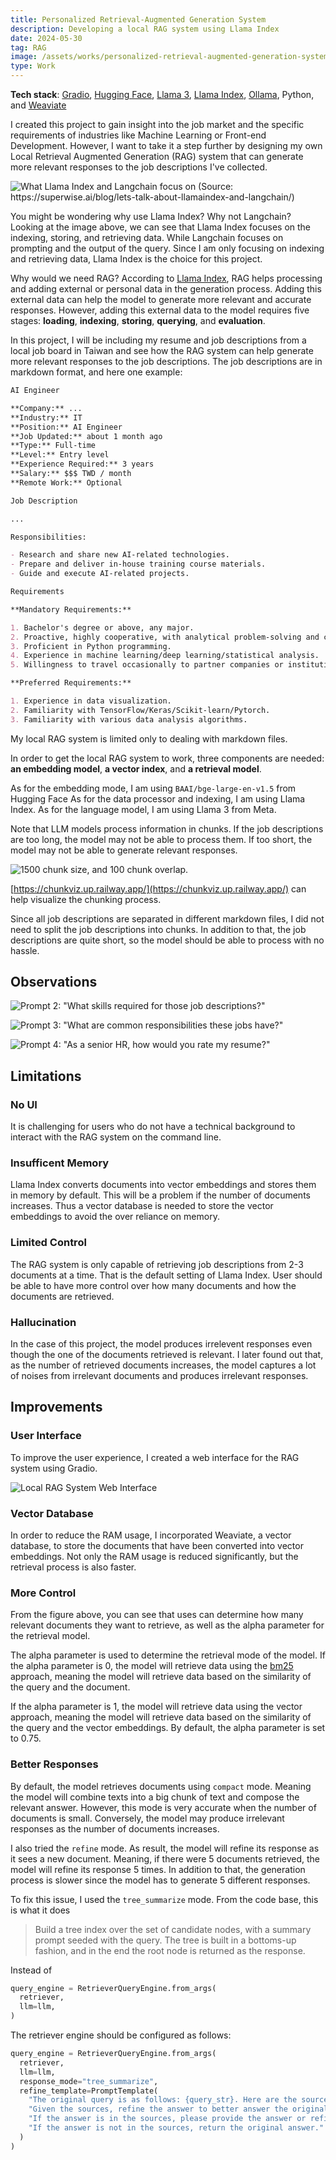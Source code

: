 ```yaml
---
title: Personalized Retrieval-Augmented Generation System
description: Developing a local RAG system using Llama Index
date: 2024-05-30
tag: RAG
image: /assets/works/personalized-retrieval-augmented-generation-system/thumbnail.png
type: Work
---
```


**Tech stack**: [Gradio](https://www.gradio.app/), [Hugging Face](https://huggingface.co/BAAI/bge-large-en-v1.5), [Llama 3](https://ai.meta.com/blog/meta-llama-3/), [Llama Index](https://www.llamaindex.ai/), [Ollama](https://ollama.com/), Python, and [Weaviate](https://weaviate.io/)

I created this project to gain insight into the job market and the specific requirements of industries
like Machine Learning or Front-end Development. However, I want to take it a step further by designing
my own Local Retrieval Augmented Generation (RAG) system that can generate more relevant responses to
the job descriptions I've collected.

![What Llama Index and Langchain focus on (Source: https://superwise.ai/blog/lets-talk-about-llamaindex-and-langchain/)](/assets/works/personalized-retrieval-augmented-generation-system/langchain-llama-index.png)

You might be wondering why use Llama Index? Why not Langchain?
Looking at the image above, we can see that Llama Index focuses on the indexing, storing, and
retrieving data. While Langchain focuses on prompting and the output of the query.
Since I am only focusing on indexing and retrieving data, Llama Index is the choice for this project.

Why would we need RAG? According to [Llama Index](https://docs.llamaindex.ai/en/stable/getting_started/concepts/),
RAG helps processing and adding external or personal data in the generation process.
Adding this external data can help the model to generate more relevant and accurate responses.
However, adding this external data to the model requires five stages: **loading**, **indexing**, **storing**, **querying**, and **evaluation**.

In this project, I will be including my resume and job descriptions from a local job board in Taiwan
and see how the RAG system can help generate more relevant responses to the job descriptions.
The job descriptions are in markdown format, and here one example:

```markdown
AI Engineer

**Company:** ...
**Industry:** IT  
**Position:** AI Engineer
**Job Updated:** about 1 month ago  
**Type:** Full-time  
**Level:** Entry level  
**Experience Required:** 3 years  
**Salary:** $$$ TWD / month  
**Remote Work:** Optional

Job Description

...

Responsibilities:

- Research and share new AI-related technologies.
- Prepare and deliver in-house training course materials.
- Guide and execute AI-related projects.

Requirements

**Mandatory Requirements:**

1. Bachelor's degree or above, any major.
2. Proactive, highly cooperative, with analytical problem-solving and communication skills.
3. Proficient in Python programming.
4. Experience in machine learning/deep learning/statistical analysis.
5. Willingness to travel occasionally to partner companies or institutions.

**Preferred Requirements:**

1. Experience in data visualization.
2. Familiarity with TensorFlow/Keras/Scikit-learn/Pytorch.
3. Familiarity with various data analysis algorithms.
```

My local RAG system is limited only to dealing with
markdown files.

In order to get the local RAG system to work, three components are needed:
**an embedding model**, **a vector index**, and **a retrieval model**.

As for the embedding mode, I am using `BAAI/bge-large-en-v1.5` from Hugging Face
As for the data processor and indexing, I am using Llama Index.
As for the language model, I am using Llama 3 from Meta.

Note that LLM models process information in chunks.
If the job descriptions are too long, the model may not be able to process them.
If too short, the model may not be able to generate relevant responses.

![1500 chunk size, and 100 chunk overlap.](/assets/works/personalized-retrieval-augmented-generation-system/chunk-visualization.png)

[https://chunkviz.up.railway.app/](https://chunkviz.up.railway.app/) can help visualize the chunking process.

Since all job descriptions are separated in different markdown files,
I did not need to split the job descriptions into chunks.
In addition to that, the job descriptions are quite short, so the model should be able to process with no hassle.

## Observations

![Prompt 2: "What skills required for those job descriptions?"](/assets/works/personalized-retrieval-augmented-generation-system/prompt2.png)

![Prompt 3: "What are common responsibilities these jobs have?"](/assets/works/personalized-retrieval-augmented-generation-system/prompt3.png)

![Prompt 4: "As a senior HR, how would you rate my resume?"](/assets/works/personalized-retrieval-augmented-generation-system/prompt4.png)

## Limitations

### No UI

It is challenging for users who do not have a technical background
to interact with the RAG system on the command line.

### Insufficent Memory

Llama Index converts documents into vector embeddings and stores them in memory by default.
This will be a problem if the number of documents increases.
Thus a vector database is needed to store the vector embeddings to avoid the over reliance on memory.

### Limited Control

The RAG system is only capable of retrieving job descriptions from 2-3 documents
at a time. That is the default setting of Llama Index.
User should be able to have more control over how many documents
and how the documents are retrieved.

### Hallucination

In the case of this project, the model produces irrelevent responses even
though the one of the documents retrieved is relevant.
I later found out that, as the number of retrieved documents increases,
the model captures a lot of noises from irrelevant documents and
produces irrelevant responses.

## Improvements

### User Interface

To improve the user experience, I created a web interface for the RAG system using Gradio.

![Local RAG System Web Interface](/assets/works/personalized-retrieval-augmented-generation-system/thumbnail.png)

### Vector Database

In order to reduce the RAM usage, I incorporated Weaviate, a vector database,
to store the documents that have been converted into vector embeddings.
Not only the RAM usage is reduced significantly, but the retrieval process is also faster.

### More Control

From the figure above, you can see that uses can determine how many relevant documents
they want to retrieve, as well as the alpha parameter for the retrieval model.

The alpha parameter is used to determine the retrieval mode of the model.
If the alpha parameter is 0, the model will retrieve data using the [bm25](https://en.wikipedia.org/wiki/Okapi_BM25) approach,
meaning the model will retrieve data based on the similarity of the query and the document.

If the alpha parameter is 1, the model will retrieve data using the vector approach,
meaning the model will retrieve data based on the similarity of the query and the vector embeddings.
By default, the alpha parameter is set to $0.75$.

### Better Responses

By default, the model retrieves documents using `compact` mode.
Meaning the model will combine texts into a big chunk of text and compose the relevant answer.
However, this mode is very accurate when the number of documents is small.
Conversely, the model may produce irrelevant responses as the number of documents increases.

I also tried the `refine` mode. As result, the model will refine its response as it sees a new document.
Meaning, if there were 5 documents retrieved, the model will refine its response 5 times.
In addition to that, the generation process is slower since the model has to generate 5 different responses.

To fix this issue, I used the `tree_summarize` mode. From the code base, this is what it does

> Build a tree index over the set of candidate nodes, with a summary prompt seeded
> with the query. The tree is built in a bottoms-up fashion, and in the end the root node is
> returned as the response.

Instead of

```python
query_engine = RetrieverQueryEngine.from_args(
  retriever,
  llm=llm,
)
```

The retriever engine should be configured as follows:

```python
query_engine = RetrieverQueryEngine.from_args(
  retriever,
  llm=llm,
  response_mode="tree_summarize",
  refine_template=PromptTemplate(
    "The original query is as follows: {query_str}. Here are the sources: {sources}"
    "Given the sources, refine the answer to better answer the original query."
    "If the answer is in the sources, please provide the answer or refine the answer."
    "If the answer is not in the sources, return the original answer."
  )
)
```
